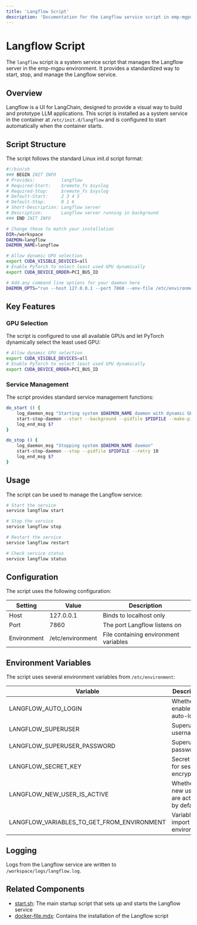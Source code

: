 ```yaml
---
title: 'Langflow Script'
description: 'Documentation for the Langflow service script in emp-mgpu'
---
```


# Langflow Script

The `langflow` script is a system service script that manages the Langflow server in the emp-mgpu environment. It provides a standardized way to start, stop, and manage the Langflow service.

## Overview

Langflow is a UI for LangChain, designed to provide a visual way to build and prototype LLM applications. This script is installed as a system service in the container at `/etc/init.d/langflow` and is configured to start automatically when the container starts.

## Script Structure

The script follows the standard Linux init.d script format:

```bash
#!/bin/sh
### BEGIN INIT INFO
# Provides:          langflow
# Required-Start:    $remote_fs $syslog
# Required-Stop:     $remote_fs $syslog
# Default-Start:     2 3 4 5
# Default-Stop:      0 1 6
# Short-Description: Langflow server
# Description:       Langflow server running in background
### END INIT INFO

# Change these to match your installation
DIR=/workspace
DAEMON=langflow
DAEMON_NAME=langflow

# Allow dynamic GPU selection
export CUDA_VISIBLE_DEVICES=all
# Enable PyTorch to select least used GPU dynamically
export CUDA_DEVICE_ORDER=PCI_BUS_ID

# Add any command line options for your daemon here
DAEMON_OPTS="run --host 127.0.0.1 --port 7860 --env-file /etc/environment"
```

## Key Features

### GPU Selection

The script is configured to use all available GPUs and let PyTorch dynamically select the least used GPU:

```bash
# Allow dynamic GPU selection
export CUDA_VISIBLE_DEVICES=all
# Enable PyTorch to select least used GPU dynamically
export CUDA_DEVICE_ORDER=PCI_BUS_ID
```

### Service Management

The script provides standard service management functions:

```bash
do_start () {
    log_daemon_msg "Starting system $DAEMON_NAME daemon with dynamic GPU selection"
    start-stop-daemon --start --background --pidfile $PIDFILE --make-pidfile --user $DAEMON_USER --chuid $DAEMON_USER --startas /bin/bash -- -c "exec env CUDA_VISIBLE_DEVICES=all CUDA_DEVICE_ORDER=PCI_BUS_ID $DAEMON $DAEMON_OPTS > /workspace/logs/langflow.log 2>&1"
    log_end_msg $?
}

do_stop () {
    log_daemon_msg "Stopping system $DAEMON_NAME daemon"
    start-stop-daemon --stop --pidfile $PIDFILE --retry 10
    log_end_msg $?
}
```

## Usage

The script can be used to manage the Langflow service:

```bash
# Start the service
service langflow start

# Stop the service
service langflow stop

# Restart the service
service langflow restart

# Check service status
service langflow status
```

## Configuration

The script uses the following configuration:

| Setting | Value | Description |
|---------|-------|-------------|
| Host | 127.0.0.1 | Binds to localhost only |
| Port | 7860 | The port Langflow listens on |
| Environment | /etc/environment | File containing environment variables |

## Environment Variables

The script uses several environment variables from `/etc/environment`:

| Variable | Description |
|----------|-------------|
| LANGFLOW_AUTO_LOGIN | Whether to enable auto-login |
| LANGFLOW_SUPERUSER | Superuser username |
| LANGFLOW_SUPERUSER_PASSWORD | Superuser password |
| LANGFLOW_SECRET_KEY | Secret key for session encryption |
| LANGFLOW_NEW_USER_IS_ACTIVE | Whether new users are active by default |
| LANGFLOW_VARIABLES_TO_GET_FROM_ENVIRONMENT | Variables to import from environment |

## Logging

Logs from the Langflow service are written to `/workspace/logs/langflow.log`.

## Related Components

- [start.sh](/gpu-containers/start-script): The main startup script that sets up and starts the Langflow service
- [docker-file.mdx](/gpu-containers/docker-file): Contains the installation of the Langflow script
